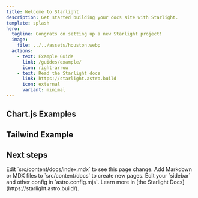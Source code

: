 ```yaml
---
title: Welcome to Starlight
description: Get started building your docs site with Starlight.
template: splash
hero:
  tagline: Congrats on setting up a new Starlight project!
  image:
    file: ../../assets/houston.webp
  actions:
    - text: Example Guide
      link: /guides/example/
      icon: right-arrow
    - text: Read the Starlight docs
      link: https://starlight.astro.build
      icon: external
      variant: minimal
---
```



## Chart.js Examples
<div class="my-8 space-y-8">
  <div>
    <StackedLineChart client:only="react" />
  </div>  
  <div>
    <RadarChart client:only="react" />
  </div>
</div>

## Tailwind Example
<ExampleCard 
  title="Tailwind Component" 
  description="This card is styled using Tailwind CSS classes!"
/>

## Next steps

<CardGrid stagger>
	<Card title="Update content" icon="pencil">
		Edit `src/content/docs/index.mdx` to see this page change.
	</Card>
	<Card title="Add new content" icon="add-document">
		Add Markdown or MDX files to `src/content/docs` to create new pages.
	</Card>
	<Card title="Configure your site" icon="setting">
		Edit your `sidebar` and other config in `astro.config.mjs`.
	</Card>
	<Card title="Read the docs" icon="open-book">
		Learn more in [the Starlight Docs](https://starlight.astro.build/).
	</Card>
</CardGrid>
